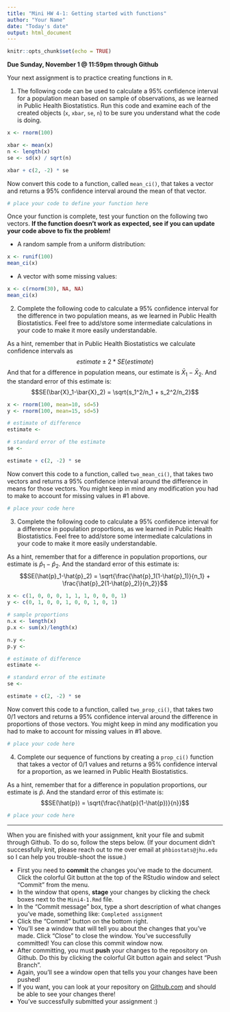 ```yaml
---
title: "Mini HW 4-1: Getting started with functions"
author: "Your Name"
date: "Today's date"
output: html_document
---
```


```r
knitr::opts_chunk$set(echo = TRUE)
```

**Due Sunday, November 1 @ 11:59pm through Github**

Your next assignment is to practice creating functions in `R`.

1. The following code can be used to calculate a 95% confidence interval for a population mean based on sample of observations, as we learned in Public Health Biostatistics. Run this code and examine each of the created objects (`x`, `xbar`, `se`, `n`) to be sure you understand what the code is doing.
```r
x <- rnorm(100)

xbar <- mean(x)
n <- length(x)
se <- sd(x) / sqrt(n)

xbar + c(2, -2) * se
```

Now convert this code to a function, called `mean_ci()`, that takes a vector and returns a 95% confidence interval around the mean of that vector.
```r
# place your code to define your function here

```

Once your function is complete, test your function on the following two vectors.  **If the function doesn't work as expected, see if you can update your code above to fix the problem!**

* A random sample from a uniform distribution: 
```r
x <- runif(100)
mean_ci(x)
```

* A vector with some missing values:
```r
x <- c(rnorm(30), NA, NA)
mean_ci(x)
```

2. Complete the following code to calculate a 95% confidence interval for the difference in two population means, as we learned in Public Health Biostatistics.  Feel free to add/store some intermediate calculations in your code to make it more easily understandable.

As a hint, remember that in Public Health Biostatistics we calculate confidence intervals as 
$$
estimate \pm 2*SE(estimate)
$$
And that for a difference in population means, our estimate is $\bar{X}_1-\bar{X}_2$.  And the standard error of this estimate is: 
$$SE(\bar{X}_1-\bar{X}_2) = \sqrt{s_1^2/n_1 + s_2^2/n_2}$$

```r
x <- rnorm(100, mean=10, sd=5)
y <- rnorm(100, mean=15, sd=5)

# estimate of difference
estimate <- 

# standard error of the estimate
se <- 

estimate + c(2, -2) * se
```

Now convert this code to a function, called `two_mean_ci()`, that takes two vectors and returns a 95% confidence interval around the difference in means for those vectors.  You might keep in mind any modification you had to make to account for missing values in #1 above.
```r
# place your code here

```

3. Complete the following code to calculate a 95% confidence interval for a difference in population proportions, as we learned in Public Health Biostatistics.  Feel free to add/store some intermediate calculations in your code to make it more easily understandable.

As a hint, remember that for a difference in population proportions, our estimate is $\hat{p}_1-\hat{p}_2$.  And the standard error of this estimate is: 
$$SE(\hat{p}_1-\hat{p}_2) = \sqrt{\frac{\hat{p}_1(1-\hat{p}_1)}{n_1} + \frac{\hat{p}_2(1-\hat{p}_2)}{n_2}}$$

```r
x <- c(1, 0, 0, 0, 1, 1, 1, 0, 0, 0, 1)
y <- c(0, 1, 0, 0, 1, 0, 0, 1, 0, 1)

# sample proportions
n.x <- length(x)
p.x <- sum(x)/length(x)

n.y <- 
p.y <- 

# estimate of difference
estimate <- 

# standard error of the estimate
se <- 

estimate + c(2, -2) * se
```

Now convert this code to a function, called `two_prop_ci()`, that takes two 0/1 vectors and returns a 95% confidence interval around the difference in proportions  of those vectors.  You might keep in mind any modification you had to make to account for missing values in #1 above.
```r
# place your code here

```

4. Complete our sequence of functions by creating a `prop_ci()` function that takes a vector of 0/1 values and returns a 95% confidence interval for a proportion, as we learned in Public Health Biostatistics.

As a hint, remember that for a difference in population proportions, our estimate is $\hat{p}$.  And the standard error of this estimate is: 
$$SE(\hat{p}) = \sqrt{\frac{\hat{p}(1-\hat{p})}{n}}$$

```r
# place your code here

```

___

When you are finished with your assignment, knit your file and submit through Github. To do so, follow the steps below.  (If your document didn't successfully knit, please reach out to me over email at `phbiostats@jhu.edu` so I can help you trouble-shoot the issue.)

* First you need to **commit** the changes you've made to the document.  Click the colorful Git button at the top of the RStudio window and select "Commit" from the menu.
* In the window that opens, **stage** your changes by clicking the check boxes next to the `Mini4-1.Rmd` file.
* In the "Commit message" box, type a short description of what changes you've made, something like: `Completed assignment`
* Click the "Commit" button on the bottom right.
* You'll see a window that will tell you about the changes that you've made.  Click "Close" to close the window.  You've successfully committed! You can close this commit window now.
* After committing, you must **push** your changes to the repository on Github.  Do this by clicking the colorful Git button again and select "Push Branch".  
* Again, you'll see a window open that tells you your changes have been pushed!
* If you want, you can look at your repository on [Github.com](https://github.com/) and should be able to see your changes there!  
* You've successfully submitted your assignment :)


